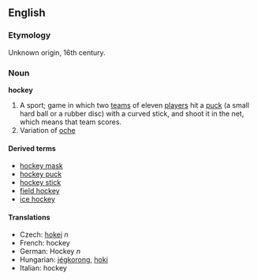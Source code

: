 ==English==
===Etymology===
Unknown origin, 16th century.

=== Noun ===
'''hockey'''

#A sport; game in which two [[team]]s of eleven [[player]]s hit a [[puck]] (a small hard ball or a rubber disc) with a curved stick, and shoot it in the net, which means that team scores.
#Variation of [[oche]]

====Derived terms====
*[[hockey mask]]
*[[hockey puck]]
*[[hockey stick]]
*[[field hockey]]
*[[ice hockey]]

====Translations====
*Czech: [[hokej]] ''n''
*French: hockey
*German: Hockey ''n''
*Hungarian: [[jégkorong]], [[hoki]]
*Italian: hockey